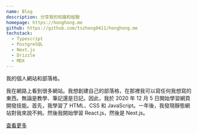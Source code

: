 ```yaml
---
name: Blog
description: 分享我的知識和經驗
homepage: https://honghong.me
github: https://github.com/tszhong0411/honghong.me
techstack:
  - Typescript
  - PostgreSQL
  - Next.js
  - Drizzle
  - MDX
---
```


我的個人網站和部落格。

我在網路上看到很多網站。我想創建自己的部落格，在那裡我可以寫任何我想寫的東西。無論是教學、筆記還是日記。因此，我於 2020 年 12 月 5 日開始學習網頁開發技能。首先，我學習了 HTML、CSS 和 JavaScript。一年後，我發現靜態網站對我來說不夠。然後我開始學習 React.js，然後是 Next.js。

[查看更多](/about)

